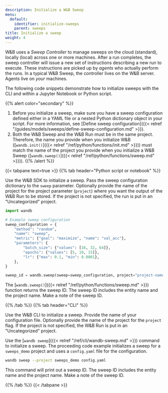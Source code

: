 ```yaml
---
description: Initialize a W&B Sweep
menu:
  default:
    identifier: initialize-sweeps
    parent: sweeps
title: Initialize a sweep
weight: 4
---
```


W&B uses a _Sweep Controller_ to manage sweeps on the cloud (standard), locally (local) across one or more machines. After a run completes, the sweep controller will issue a new set of instructions describing a new run to execute. These instructions are picked up by _agents_ who actually perform the runs. In a typical W&B Sweep, the controller lives on the W&B server. Agents live on _your_ machines.

The following code snippets demonstrate how to initialize sweeps with the CLI and within a Jupyter Notebook or Python script.

{{% alert color="secondary" %}}
1. Before you initialize a sweep, make sure you have a sweep configuration defined either in a YAML file or a nested Python dictionary object in your script. For more information, see [Define sweep configuration]({{< relref "/guides/models/sweeps/define-sweep-configuration.md" >}}).
2. Both the W&B Sweep and the W&B Run must be in the same project. Therefore, the name you provide when you initialize W&B ([`wandb.init()`]({{< relref "/ref/python/functions/init.md" >}})) must match the name of the project you provide when you initialize a W&B Sweep ([`wandb.sweep()`]({{< relref "/ref/python/functions/sweep.md" >}})).
{{% /alert %}}


{{< tabpane text=true >}}
{{% tab header="Python script or notebook" %}}

Use the W&B SDK to initialize a sweep. Pass the sweep configuration dictionary to the `sweep` parameter. Optionally provide the name of the project for the project parameter (`project`) where you want the output of the W&B Run to be stored. If the project is not specified, the run is put in an "Uncategorized" project.

```python
import wandb

# Example sweep configuration
sweep_configuration = {
    "method": "random",
    "name": "sweep",
    "metric": {"goal": "maximize", "name": "val_acc"},
    "parameters": {
        "batch_size": {"values": [16, 32, 64]},
        "epochs": {"values": [5, 10, 15]},
        "lr": {"max": 0.1, "min": 0.0001},
    },
}

sweep_id = wandb.sweep(sweep=sweep_configuration, project="project-name")
```

The [`wandb.sweep()`]({{< relref "/ref/python/functions/sweep.md" >}}) function returns the sweep ID. The sweep ID includes the entity name and the project name. Make a note of the sweep ID.

{{% /tab %}}
{{% tab header="CLI" %}}

Use the W&B CLI to initialize a sweep. Provide the name of your configuration file. Optionally provide the name of the project for the `project` flag. If the project is not specified, the W&B Run is put in an "Uncategorized" project.

Use the [`wandb sweep`]({{< relref "/ref/cli/wandb-sweep.md" >}}) command to initialize a sweep. The proceeding code example initializes a sweep for a `sweeps_demo` project and uses a `config.yaml` file for the configuration.

```bash
wandb sweep --project sweeps_demo config.yaml
```

This command will print out a sweep ID. The sweep ID includes the entity name and the project name. Make a note of the sweep ID.

{{% /tab %}}
{{< /tabpane >}}

